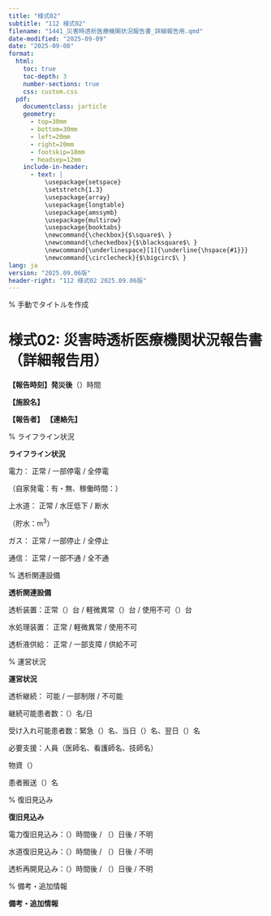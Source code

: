 ```yaml
---
title: "様式02"
subtitle: "112 様式02"
filename: "1441_災害時透析医療機関状況報告書_詳細報告用.qmd"
date-modified: "2025-09-09"
date: "2025-09-08"
format: 
  html:
    toc: true
    toc-depth: 3
    number-sections: true
    css: custom.css
  pdf:
    documentclass: jarticle
    geometry: 
      - top=30mm
      - bottom=30mm  
      - left=20mm
      - right=20mm
      - footskip=18mm
      - headsep=12mm
    include-in-header:
      - text: |
          \usepackage{setspace}
          \setstretch{1.3}
          \usepackage{array}
          \usepackage{longtable}
          \usepackage{amssymb}
          \usepackage{multirow}
          \usepackage{booktabs}
          \newcommand{\checkbox}{$\square$\ }
          \newcommand{\checkedbox}{$\blacksquare$\ }
          \newcommand{\underlinespace}[1]{\underline{\hspace{#1}}}
          \newcommand{\circlecheck}{$\bigcirc$\ }
lang: ja
version: "2025.09.06版"
header-right: "112 様式02 2025.09.06版"
---
```


% 手動でタイトルを作成

# 様式02: 災害時透析医療機関状況報告書（詳細報告用）



**【報告時刻】発災後**（\underlinespace{2cm}）時間



**【施設名】** \underlinespace{10cm}



**【報告者】** \underlinespace{4cm}      **【連絡先】** \underlinespace{5cm}



% ライフライン状況

**\large ライフライン状況**




\checkbox 電力：     \checkbox 正常      /      \checkbox 一部停電      /      \checkbox 全停電



（自家発電：\checkbox 有・\checkbox 無、稼働時間：\underlinespace{2cm}）



\checkbox 上水道：     \checkbox 正常      /      \checkbox 水圧低下      /      \checkbox 断水



（貯水：\underlinespace{2cm}m$^3$）



\checkbox ガス：     \checkbox 正常      /      \checkbox 一部停止      /      \checkbox 全停止



\checkbox 通信：     \checkbox 正常      /      \checkbox 一部不通      /      \checkbox 全不通



% 透析関連設備

**\large 透析関連設備**




\checkbox 透析装置：正常（\underlinespace{1.5cm}）台      /      軽微異常（\underlinespace{1.5cm}）台      /      使用不可（\underlinespace{1.5cm}）台



\checkbox 水処理装置：     \checkbox 正常      /      \checkbox 軽微異常      /      \checkbox 使用不可



\checkbox 透析液供給：     \checkbox 正常      /      \checkbox 一部支障      /      \checkbox 供給不可



% 運営状況

**\large 運営状況**




\checkbox 透析継続：     \checkbox 可能      /      \checkbox 一部制限      /      \checkbox 不可能



\checkbox 継続可能患者数：（\underlinespace{2cm}）名/日



\checkbox 受け入れ可能患者数：緊急（\underlinespace{1.5cm}）名、当日（\underlinespace{1.5cm}）名、翌日（\underlinespace{1.5cm}）名



\checkbox 必要支援：人員（医師\underlinespace{1cm}名、看護師\underlinespace{1cm}名、技師\underlinespace{1cm}名）



\hspace*{3.5cm}物資（\underlinespace{8cm}）



\hspace*{3.5cm}患者搬送（\underlinespace{2cm}）名



% 復旧見込み

**\large 復旧見込み**




\checkbox 電力復旧見込み：（\underlinespace{2cm}）時間後      /      （\underlinespace{2cm}）日後      /      \checkbox 不明



\checkbox 水道復旧見込み：（\underlinespace{2cm}）時間後      /      （\underlinespace{2cm}）日後      /      \checkbox 不明



\checkbox 透析再開見込み：（\underlinespace{2cm}）時間後      /      （\underlinespace{2cm}）日後      /      \checkbox 不明



% 備考・追加情報

**\large 備考・追加情報**




\underlinespace{13cm}



\underlinespace{13cm}



\underlinespace{13cm}



\underlinespace{13cm}



\underlinespace{13cm}